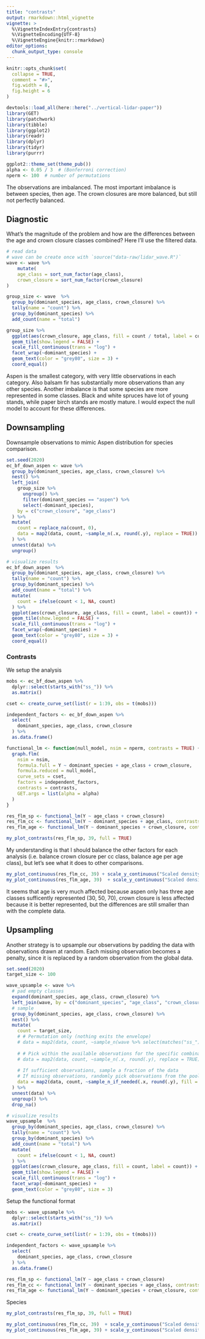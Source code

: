 ```yaml
---
title: "contrasts"
output: rmarkdown::html_vignette
vignette: >
  %\VignetteIndexEntry{contrasts}
  %\VignetteEncoding{UTF-8}
  %\VignetteEngine{knitr::rmarkdown}
editor_options: 
  chunk_output_type: console
---
```


```r
knitr::opts_chunk$set(
  collapse = TRUE,
  comment = "#>",
  fig.width = 8,
  fig.height = 6
)
```

```r
devtools::load_all(here::here("../vertical-lidar-paper"))
library(GET)
library(patchwork)
library(tibble)
library(ggplot2)
library(readr)
library(dplyr)
library(tidyr)
library(purrr)

ggplot2::theme_set(theme_pub())
alpha <- 0.05 / 3  # (Bonferroni correction)
nperm <- 100  # number of permutations
```

The observations are imbalanced. The most important imbalance is between 
species, then age. The crown closures are more balanced, but still not 
perfectly balanced. 

## Diagnostic

What's the magnitude of the problem and how are the differences between the age 
and crown closure classes combined? Here I'll use the filtered data.
```r
# read data
# wave can be create once with `source("data-raw/lidar_wave.R")`
wave <- wave %>%
    mutate(
    age_class = sort_num_factor(age_class),
    crown_closure = sort_num_factor(crown_closure)
)
```


```r
group_size <- wave  %>% 
  group_by(dominant_species, age_class, crown_closure) %>% 
  tally(name = "count") %>% 
  group_by(dominant_species) %>% 
  add_count(name = "total") 

group_size %>% 
  ggplot(aes(crown_closure, age_class, fill = count / total, label = count)) +
  geom_tile(show.legend = FALSE) +
  scale_fill_continuous(trans = "log") +
  facet_wrap(~dominant_species) +
  geom_text(color = "grey80", size = 3) +
  coord_equal()
```

Aspen is the smallest category, with very little observations in each category. 
Also balsam fir has substantially more observations than any other species. 
Another imbalance is that some species are more represented in some classes. 
Black and white spruces have lot of young stands, while paper birch stands are 
mostly mature. I would expect the null model to account for these differences. 

## Downsampling

Downsample observations to mimic Aspen distribution for species comparison.
```r
set.seed(2020)
ec_bf_down_aspen <- wave %>% 
  group_by(dominant_species, age_class, crown_closure) %>% 
  nest() %>% 
  left_join(
    group_size %>% 
      ungroup() %>% 
      filter(dominant_species == "aspen") %>% 
      select(-dominant_species),
    by = c("crown_closure", "age_class")
  ) %>% 
  mutate(
    count = replace_na(count, 0),
    data = map2(data, count, ~sample_n(.x, round(.y), replace = TRUE))
  ) %>% 
  unnest(data) %>% 
  ungroup()

# visualize results
ec_bf_down_aspen  %>% 
  group_by(dominant_species, age_class, crown_closure) %>% 
  tally(name = "count") %>% 
  group_by(dominant_species) %>% 
  add_count(name = "total") %>% 
  mutate(
    count = ifelse(count < 1, NA, count)
  ) %>% 
  ggplot(aes(crown_closure, age_class, fill = count, label = count)) +
  geom_tile(show.legend = FALSE) +
  scale_fill_continuous(trans = "log") +
  facet_wrap(~dominant_species) +
  geom_text(color = "grey80", size = 3) +
  coord_equal()
```



### Contrasts

We setup the analysis
```r
mobs <- ec_bf_down_aspen %>% 
  dplyr::select(starts_with("ss_")) %>% 
  as.matrix()

cset <- create_curve_set(list(r = 1:39, obs = t(mobs)))

independent_factors <- ec_bf_down_aspen %>% 
  select(
    dominant_species, age_class, crown_closure
  ) %>% 
  as.data.frame()
```

```r
functional_lm <- function(null_model, nsim = nperm, contrasts = TRUE) {
  graph.flm(
    nsim = nsim,
    formula.full = Y ~ dominant_species + age_class + crown_closure,
    formula.reduced = null_model,
    curve_sets = cset,
    factors = independent_factors,
    contrasts = contrasts,
    GET.args = list(alpha = alpha)
  )
}

res_flm_sp <- functional_lm(Y ~ age_class + crown_closure)
res_flm_cc <- functional_lm(Y ~ dominant_species + age_class, contrasts = FALSE)
res_flm_age <- functional_lm(Y ~ dominant_species + crown_closure, contrasts = FALSE)
```


```r
my_plot_contrasts(res_flm_sp, 39, full = TRUE)
```

My understanding is that I should balance the other factors for each analysis 
(i.e. balance crown closure per cc class, balance age per age class), but let's 
see what it does to other comparisons.

```r
my_plot_continuous(res_flm_cc, 39) + scale_y_continuous("Scaled density difference (×10⁻³)", labels = function(x) paste0(x * 100))
my_plot_continuous(res_flm_age, 39)  + scale_y_continuous("Scaled density difference (×10⁻³)", labels = function(x) paste0(x * 100))
```

It seems that age is very much affected because aspen only has three age classes 
sufficently represented (30, 50, 70), crown closure is less affected  because it
is better represented, but the differences are still smaller than with the 
complete data.

## Upsampling

Another strategy is to upsample our observations by padding the data with
observations drawn at random. Each missing observation becomes a penalty, since 
it is replaced by a random observation from the global data.

```r
set.seed(2020)
target_size <- 100

wave_upsample <- wave %>% 
  # pad empty classes
  expand(dominant_species, age_class, crown_closure) %>%  
  left_join(wave, by = c("dominant_species", "age_class", "crown_closure")) %>% 
  # sample
  group_by(dominant_species, age_class, crown_closure) %>% 
  nest() %>% 
  mutate(
    count = target_size,
    # # Permutation only (nothing exits the envelope)
    # data = map2(data, count, ~sample_n(wave %>% select(matches("ss_")), round(.y), replace = TRUE))
    
    # # Pick within the available observations for the specific combination
    # data = map2(data, count, ~sample_n(.x, round(.y), replace = TRUE))
    
    # If sufficient observations, sample a fraction of the data
    # If missing observations, randomly pick observations from the pool
    data = map2(data, count, ~sample_n_if_needed(.x, round(.y), fill = wave))
  ) %>% 
  unnest(data) %>% 
  ungroup() %>% 
  drop_na() 

# visualize results
wave_upsample  %>% 
  group_by(dominant_species, age_class, crown_closure) %>% 
  tally(name = "count") %>% 
  group_by(dominant_species) %>% 
  add_count(name = "total") %>% 
  mutate(
    count = ifelse(count < 1, NA, count)
  ) %>% 
  ggplot(aes(crown_closure, age_class, fill = count, label = count)) +
  geom_tile(show.legend = FALSE) +
  scale_fill_continuous(trans = "log") +
  facet_wrap(~dominant_species) +
  geom_text(color = "grey80", size = 3)
```

Setup the functional format
```r
mobs <- wave_upsample %>% 
  dplyr::select(starts_with("ss_")) %>% 
  as.matrix()

cset <- create_curve_set(list(r = 1:39, obs = t(mobs)))

independent_factors <- wave_upsample %>% 
  select(
    dominant_species, age_class, crown_closure
  ) %>% 
  as.data.frame()

res_flm_sp <- functional_lm(Y ~ age_class + crown_closure)
res_flm_cc <- functional_lm(Y ~ dominant_species + age_class, contrasts = FALSE)
res_flm_age <- functional_lm(Y ~ dominant_species + crown_closure, contrasts = FALSE)
```

Species
```r
my_plot_contrasts(res_flm_sp, 39, full = TRUE)
```

```r
my_plot_continuous(res_flm_cc, 39)  + scale_y_continuous("Scaled density difference (×10⁻³)", labels = function(x) paste0(x * 100))
my_plot_continuous(res_flm_age, 39) + scale_y_continuous("Scaled density difference (×10⁻³)", labels = function(x) paste0(x * 100))
```
